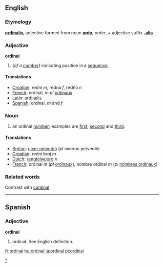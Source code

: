 ==English==
===Etymology===
{{L.}} '''[[ordinalis]]''', adjective formed from noun '''[[ordo]]''', ''order'', + adjective suffix '''[[-alis]]'''
===Adjective===
'''ordinal'''
#(''of a [[number]]'') indicating position in a [[sequence]].

====Translations====

*[[Croatian]]: redni ''m'', redna ''f'', redno ''n''
*[[French]]: ordinal, ''m pl'' [[ordinaux]]
*[[Latin]]: [[ordinalis]]
*[[Spanish]]: ordinal, ''m'' and ''f''

===Noun===
{{en-noun-reg}}
#an ordinal [[number]]; examples are [[first]], [[second]] and [[third]].

====Translations====

*[[Breton]]: [[niver petvediñ]] (''pl'' niveroù petvediñ)
*[[Croatian]]: redni broj ''m''
*[[Dutch]]: [[rangtelwoord]] ''n''
*[[French]]: ordinal ''m'' (''pl'' [[ordinaux]]), nombre ordinal ''m'' (''pl'' [[nombres ordinaux]])

===Related words===
Contrast with [[cardinal]]

----
==Spanish==
===Adjective===
'''ordinal'''

# ordinal.  See English definition.

[[Category:Numbers|*]]

[[fr:ordinal]]
[[hu:ordinal]]
[[ja:ordinal]]
[[pl:ordinal]]